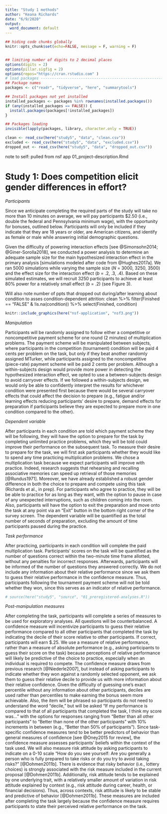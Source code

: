 ```yaml
---
title: "Study 1 methods"
author: "Keana Richards"
date: "6/9/2020"
output:
  word_document: default
---
```


```r

## hiding code chunks globally 
knitr::opts_chunk$set(echo=FALSE, message = F, warning = F)


## limiting number of digits to 2 decimal places
options(digits = 2)
options(pillar.sigfig = 2)
options(repos="https://cran.rstudio.com" )
# load packages -----------------------------------------------------------
## Package names
packages <- c("readr", "tidyverse", "here", "summarytools")

## Install packages not yet installed
installed_packages <- packages %in% rownames(installed.packages())
if (any(installed_packages == FALSE)) {
  install.packages(packages[!installed_packages])
}

## Packages loading
invisible(lapply(packages, library, character.only = TRUE))

clean <- read_csv(here("study5", "data", "clean.csv"))
excluded <- read_csv(here("study5", "data", "excluded.csv"))
dropped_out <- read_csv(here("study5", "data", "dropped_out.csv"))

```

note to self: pulled from nsf app 01_project-description.Rmd


# Study 1: Does competition elicit gender differences in effort?

*Participants*

Since we anticipate completing the required parts of the study will take no more than 10 minutes on average, we will pay participants $2.50 (i.e., double the federal and Pennsylvania minimum wage), with the opportunity for bonuses, outlined below. Participants will only be included if they indicate that they are 18 years or older, are American citizens, and identify as female or male while answering initial demographic questions. 


Given the difficulty of powering interaction effects [see @Simonsohn2014; @Giner-Sorolla2018], we conducted a power analysis to determine an adequate sample size for the main hypothesized interaction effect in the primary analysis [simulations modeled after code from @Hughes2017a]. We ran 5000 simulations while varying the sample size (_N_ = 3000, 3250, 3500) and the effect size for the interaction effect (_b_ = .2, .3, .4). Based on these simulated estimates, we will recruit 3250 participants to achieve at least 80% power for a relatively small effect (_b_ = .2) (see Figure 3). 

Will also note number of ppts that dropped out during/after learning about condition to asses condition-dependent attrition: clean %>% filter(Finished == "FALSE" & !is.na(condition)) %>% select(Finished, condition)





```r
knitr::include_graphics(here("nsf-application", "nsf3.png"))


```

*Manipulation*

Participants will be randomly assigned to follow either a competitive or noncompetitive payment scheme for one round (2 minutes) of multiplication problems. The payment scheme will be manipulated between subjects, where participants in the competition (tournament) condition will be paid 4 cents per problem on the task, but only if they beat another randomly assigned MTurker, while participants assigned to the noncompetitive (piece-rate) payment scheme will be paid 2 cents per problem. Although a within-subjects design would provide more power in detecting the hypothesized interaction effect, we opted to use a between-subjects design to avoid carryover effects. If we followed a within-subjects design, we would only be able to confidently interpret the results for whichever condition were presented first because there would be several carryover effects that could affect the decision to prepare (e.g., fatigue and/or learning effects reducing participants' desire to prepare, demand effects for preparation if participants believe they are expected to prepare more in one condition compared to the other).

*Dependent variable* 

After participants in each condition are told which payment scheme they will be following, they will have the option to prepare for the task by completing unlimited practice problems, which they will be told could improve their performance on the subsequent task. To measure their desire to prepare for the task, we will first ask participants whether they would like to spend any time practicing multiplication problems. We chose a multiplication task because we expect participants will improve with practice. Indeed, research suggests that rehearsing and recalling associative memories can speed up retrieval of those memories [@Rundus1971]. Moreover, we have already established a robust gender difference in both the choice to prepare and compete using this task (Richards et al., in prep). For participants who agree to practice, they will be be able to practice for as long as they want, with the option to pause in case of any unexpected interruptions, such as children coming into the room. Also, participants will have the option to exit the preparation and move onto the task at any point via an "Exit" button in the bottom right corner of the survey screen. The dependent variable will be quantified as the total number of seconds of preparation, excluding the amount of time participants paused during the practice. 

*Task performance* 

After practicing, participants in each condition will complete the paid multiplication task. Participants' scores on the task will be quantified as the number of questions correct within the two-minute time frame allotted, without any penalties for incorrect responses. Afterwards, participants will be informed of the number of questions they answered correctly. We do not include any information about their relative performance since we ask them to guess their relative performance in the confidence measure. Thus, participants following the tournament payment scheme will not be told whether they won, since this serves as an indicator of relative performance. 


```r
# source(here("study5", "source", "01_preregistered-analyses.R"))
```


*Post-manipulation measures* 

After completing the task, participants will complete a series of measures to be used for exploratory analyses. All questions will be counterbalanced. A confidence measure will incentivize participants to guess their relative performance compared to all other participants that completed the task by indicating the decile of their score relative to other participants. If correct, participants will earn $.25. We use a measure of relative performance, rather than a measure of absolute performance (e.g., asking participants to guess their score on the task) because perceptions of relative performance will likely be predictive of the choice to practice, especially when an individual is required to compete. The confidence measure draws from previous research [@Niederle2007], but instead of asking participants to indicate whether they won against a randomly selected opponent, we ask them to guess their relative decile to provide us with more information about their relative confidence. Given the difficulty of guessing one's exact percentile without any information about other participants, deciles are used rather than percentiles to make earning the bonus seem more achievable. Also, the item will be phrased so participants do not need to understand the word "decile," but will be asked "If my performance is compared to that of all participants that completed the task, I think my score was..." with the options for responses ranging from "Better than all other participants" to "Better than none of the other participants" with 10% increments in between (e.g., "Better than 50% of participants"). Since task-specific confidence measures tend to be better predictors of behavior than general measures of confidence [see @Oney2015 for review], the confidence measure assesses participants' beliefs within the context of the task used. We will also measure risk attitude by asking participants to indicate on a 0-10 scale "How do you see yourself: Are you generally a person who is fully prepared to take risks or do you try to avoid taking risks?" [@Dohmen2011b].  There is evidence that risky behavior (i.e., lottery choices) is strongly associated with the risk measure included in the current proposal [@Dohmen2011b]. Additionally, risk attitude tends to be explained by one underlying trait, with a relatively smaller amount of variation in risk attitude explained by context (e.g., risk attitude during career, health, or financial decisions). Thus, across contexts, risk attitude is likely to be stable and predictive of behavior [@Dohmen2011b]. These measures are included after completing the task largely because the confidence measure requires participants to state their perceived relative performance on the task. 

